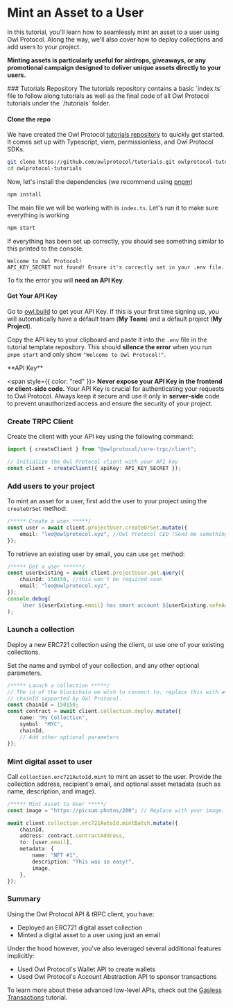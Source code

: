 
# Mint an Asset to a User

In this tutorial, you'll learn how to seamlessly mint an asset to a user using Owl Protocol. Along the way, we'll also cover how to deploy collections and add users to your project.

**Minting assets is particularly useful for airdrops, giveaways, or any promotional campaign designed to deliver unique assets directly to your users.**

<Steps>
### Tutorials Repository
<Callout>
    The tutorials repository contains a basic `index.ts` file to follow along tutorials as well as the final code of all Owl Protocol tutorials under the `/tutorials` folder.
</Callout>

#### Clone the repo

We have created the Owl Protocol [tutorials repository](https://github.com/owlprotocol/tutorials.git) to quickly get started. It comes set up with Typescript, viem, permissionless, and Owl Protocol SDKs.

```bash
git clone https://github.com/owlprotocol/tutorials.git owlprotocol-tutorials
cd owlprotocol-tutorials
```

Now, let's install the dependencies (we recommend using [pnpm](https://pnpm.io/))

```sh npm2yarn
npm install
```

The main file we will be working with is `index.ts`. Let's run it to make sure everything is working

```sh npm2yarn
npm start
```

If everything has been set up correctly, you should see something similar to this printed to the console.

```
Welcome to Owl Protocol!
API_KEY_SECRET not found! Ensure it's correctly set in your .env file.
```

To fix the error you will **need an API Key**.

#### Get Your API Key

Go to [owl.build](https://owl.build) to get your API Key. If this is your first time signing up, you will automatically have a default team (**My Team**) and a default project (**My Project**).

Copy the API key to your clipboard and paste it into the `.env` file in the tutorial template repository. This should **silence the error** when you run `pnpm start` and only show `"Welcome to Owl Protocol!"`.

<Callout type="warning">
  **API Key**

<span style={{ color: "red" }}>
    **Never expose your API Key in the frontend or client-side code.**
</span>
Your API Key is crucial for authenticating your requests to Owl Protocol. Always
keep it secure and use it only in **server-side** code to prevent unauthorized access
and ensure the security of your project.

</Callout>


<Screenshot src={projectApiKey} alt="projectApiKey" />

### Create TRPC Client

Create the client with your API key using the following command:

```ts copy showLineNumbers
import { createClient } from "@owlprotocol/core-trpc/client";

// Initialize the Owl Protocol client with your API key
const client = createClient({ apiKey: API_KEY_SECRET });
```

### Add users to your project

To mint an asset for a user, first add the user to your project using the `createOrSet` method:

```ts copy showLineNumbers
/***** Create a user *****/
const user = await client.projectUser.createOrSet.mutate({
    email: "leo@owlprotocol.xyz", //Owl Protocol CEO (Send me something cool!)
});
```

To retrieve an existing user by email, you can use `get` method:

```typescript
/***** Get a user ******/
const userExisting = await client.projectUser.get.query({
    chainId: 150150, //this won't be required soon
    email: "leo@owlprotocol.xyz",
});
console.debug(
    `User ${userExisting.email} has smart account ${userExisting.safeAddress}`
);
```

### Launch a collection

Deploy a new ERC721 collection using the client, or use one of your existing collections.

Set the name and symbol of your collection, and any other optional parameters.

```ts copy showLineNumbers
/***** Launch a collection *****/
// The id of the blockchain we wish to connect to, replace this with any
// chainId supported by Owl Protocol.
const chainId = 150150;
const contract = await client.collection.deploy.mutate({
    name: "My Collection",
    symbol: "MYC",
    chainId,
    // Add other optional parameters
});
```

### Mint digital asset to user

Call `collection.erc721AutoId.mint` to mint an asset to the user. Provide the collection address, recipient's email, and optional asset metadata (such as name, description, and image).

```ts copy showLineNumbers
/***** Mint Asset to User *****/
const image = "https://picsum.photos/200"; // Replace with your image. Make sure the image is properly hosted online.

await client.collection.erc721AutoId.mintBatch.mutate({
    chainId,
    address: contract.contractAddress,
    to: [user.email],
    metadata: {
        name: "NFT #1",
        description: "This was so easy!",
        image,
    },
});
```

</Steps>

### Summary

Using the Owl Protocol API & tRPC client, you have:

-   Deployed an ERC721 digital asset collection
-   Minted a digital asset to a user using just an email

Under the hood however, you've also leveraged several additional features implicitly:

-   Used Owl Protocol's Wallet API to create wallets
-   Used Owl Protocol's Account Abstraction API to sponsor transactions

To learn more about these advanced low-level APIs, check out the [Gasless Transactions](../tutorials-account-abstraction/gasless-transactions.mdx) tutorial.

